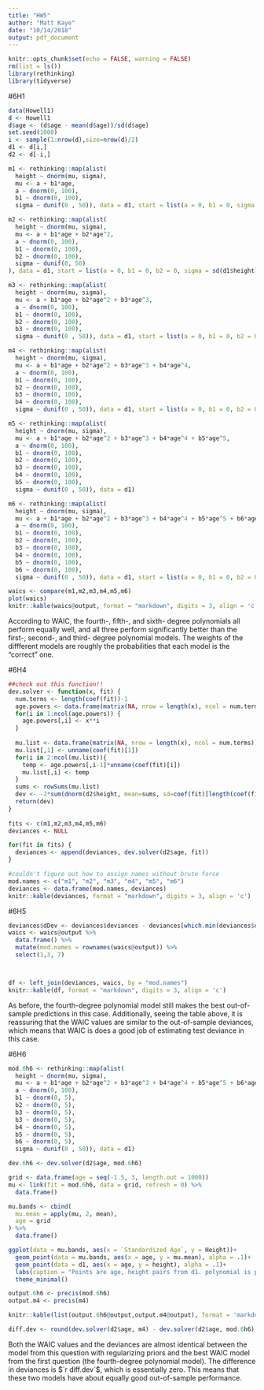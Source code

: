 ```yaml
---
title: "HW5"
author: "Matt Kaye"
date: "10/14/2018"
output: pdf_document
---
```


```r
knitr::opts_chunk$set(echo = FALSE, warning = FALSE)
rm(list = ls())
library(rethinking)
library(tidyverse)
```


#6H1
```r
data(Howell1)
d <- Howell1
d$age <- (d$age - mean(d$age))/sd(d$age)
set.seed(1000)
i <- sample(1:nrow(d),size=nrow(d)/2)
d1 <- d[i,]
d2 <- d[-i,]
```

```r
m1 <- rethinking::map(alist(
  height ~ dnorm(mu, sigma),
  mu <- a + b1*age,
  a ~ dnorm(0, 100),
  b1 ~ dnorm(0, 100),
  sigma ~ dunif(0 , 50)), data = d1, start = list(a = 0, b1 = 0, sigma = sd(d1$height)))

m2 <- rethinking::map(alist(
  height ~ dnorm(mu, sigma),
  mu <- a + b1*age + b2*age^2,
  a ~ dnorm(0, 100),
  b1 ~ dnorm(0, 100),
  b2 ~ dnorm(0, 100),
  sigma ~ dunif(0, 50)
), data = d1, start = list(a = 0, b1 = 0, b2 = 0, sigma = sd(d1$height)))

m3 <- rethinking::map(alist(
  height ~ dnorm(mu, sigma),
  mu <- a + b1*age + b2*age^2 + b3*age^3,
  a ~ dnorm(0, 100),
  b1 ~ dnorm(0, 100),
  b2 ~ dnorm(0, 100),
  b3 ~ dnorm(0, 100),
  sigma ~ dunif(0 , 50)), data = d1, start = list(a = 0, b1 = 0, b2 = 0, b3 = 0, sigma = sd(d1$height)))

m4 <- rethinking::map(alist(
  height ~ dnorm(mu, sigma),
  mu <- a + b1*age + b2*age^2 + b3*age^3 + b4*age^4,
  a ~ dnorm(0, 100),
  b1 ~ dnorm(0, 100),
  b2 ~ dnorm(0, 100),
  b3 ~ dnorm(0, 100),
  b4 ~ dnorm(0, 100),
  sigma ~ dunif(0 , 50)), data = d1, start = list(a = 0, b1 = 0, b2 = 0, b3 = 0, b4 = 0, sigma = sd(d1$height)))

m5 <- rethinking::map(alist(
  height ~ dnorm(mu, sigma),
  mu <- a + b1*age + b2*age^2 + b3*age^3 + b4*age^4 + b5*age^5,
  a ~ dnorm(0, 100),
  b1 ~ dnorm(0, 100),
  b2 ~ dnorm(0, 100),
  b3 ~ dnorm(0, 100),
  b4 ~ dnorm(0, 100),
  b5 ~ dnorm(0, 100),
  sigma ~ dunif(0 , 50)), data = d1)

m6 <- rethinking::map(alist(
  height ~ dnorm(mu, sigma),
  mu <- a + b1*age + b2*age^2 + b3*age^3 + b4*age^4 + b5*age^5 + b6*age^6,
  a ~ dnorm(0, 100),
  b1 ~ dnorm(0, 100),
  b2 ~ dnorm(0, 100),
  b3 ~ dnorm(0, 100),
  b4 ~ dnorm(0, 100),
  b5 ~ dnorm(0, 100),
  b6 ~ dnorm(0, 100),
  sigma ~ dunif(0 , 50)), data = d1, start = list(a = 0, b1 = 0, b2 = 0, b3 = 0, b4 = 0, b5 = 0, b6 = 0, sigma = sd(d1$height)))

waics <- compare(m1,m2,m3,m4,m5,m6)
plot(waics)
knitr::kable(waics@output, format = "markdown", digits = 3, align = 'c')
```
According to WAIC, the fourth-, fifth-, and sixth- degree polynomials all perform equally well, and all three perform significantly better than the first-, second-, and third- degree polynomial models. The weights of the diffferent models are roughly the probabilities that each model is the "correct" one.


#6H4
```r
##check out this function!!
dev.solver <- function(x, fit) {
  num.terms <- length(coef(fit))-1
  age.powers <- data.frame(matrix(NA, nrow = length(x), ncol = num.terms-1))
  for(i in 1:ncol(age.powers)) {
    age.powers[,i] <- x**i
  }
  
  mu.list <- data.frame(matrix(NA, nrow = length(x), ncol = num.terms))
  mu.list[,1] <- unname(coef(fit)[1])
  for(i in 2:ncol(mu.list)){
    temp <- age.powers[,i-1]*unname(coef(fit)[i])
    mu.list[,i] <- temp
  }
  sums <- rowSums(mu.list)
  dev <- -2*sum(dnorm(d2$height, mean=sums, sd=coef(fit)[length(coef(fit))], log = TRUE))
  return(dev)
}
  
fits <- c(m1,m2,m3,m4,m5,m6)
deviances <- NULL

for(fit in fits) {
  deviances <- append(deviances, dev.solver(d2$age, fit))
}

#couldn't figure out how to assign names without brute force
mod.names <- c("m1", "m2", "m3", "m4", "m5", "m6")
deviances <- data.frame(mod.names, deviances)
knitr::kable(deviances, format = "markdown", digits = 3, align = 'c')
```
\newpage
#6H5
```r
deviances$dDev <- deviances$deviances - deviances[which.min(deviances$deviances), 2]
waics <- waics@output %>%
  data.frame() %>%
  mutate(mod.names = rownames(waics@output)) %>%
  select(1,3, 7)



df <- left_join(deviances, waics, by = "mod.names")
knitr::kable(df, format = "markdown", digits = 3, align = 'c')
```
As before, the fourth-degree polynomial model still makes the best out-of-sample predictions in this case. Additionally, seeing the table above, it is reassuring that the WAIC values are similar to the out-of-sample deviances, which means that WAIC is does a good job of estimating test deviance in this case.

\newpage
#6H6 
```r
mod.6h6 <- rethinking::map(alist(
  height ~ dnorm(mu, sigma),
  mu <- a + b1*age + b2*age^2 + b3*age^3 + b4*age^4 + b5*age^5 + b6*age^6,
  a ~ dnorm(0, 100),
  b1 ~ dnorm(0, 5),
  b2 ~ dnorm(0, 5),
  b3 ~ dnorm(0, 5),
  b3 ~ dnorm(0, 5),
  b4 ~ dnorm(0, 5),
  b5 ~ dnorm(0, 5),
  b6 ~ dnorm(0, 5),
  sigma ~ dunif(0 , 50)), data = d1)

dev.6h6 <- dev.solver(d2$age, mod.6h6)

grid <- data.frame(age = seq(-1.5, 3, length.out = 1000))
mu <- link(fit = mod.6h6, data = grid, refresh = 0) %>%
  data.frame()

mu.bands <- cbind(
  mu.mean = apply(mu, 2, mean),
  age = grid
) %>%
  data.frame()

ggplot(data = mu.bands, aes(x = `Standardized Age`, y = Height))+
  geom_point(data = mu.bands, aes(x = age, y = mu.mean), alpha = .1)+
  geom_point(data = d1, aes(x = age, y = height), alpha = .1)+
  labs(caption = "Points are age, height pairs from d1. polynomial is predicted values of d2 heights given gridded ages")+
  theme_minimal()

output.6h6 <- precis(mod.6h6)
output.m4 <- precis(m4)

knitr::kable(list(output.6h6@output,output.m4@output), format = 'markdown', digits = 3)

diff.dev <- round(dev.solver(d2$age, m4) - dev.solver(d2$age, mod.6h6), digits = 3)


```
Both the WAIC values and the deviances are almost identical between the model from this question with regularizing priors and the best WAIC model from the first question (the fourth-degree polynomial model). The difference in deviances is $`r diff.dev`$, which is essentially zero. This means that these two models have about equally good out-of-sample performance.

